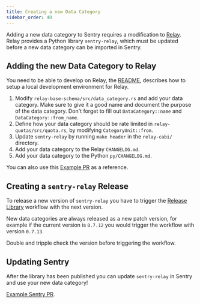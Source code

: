 ```yaml
---
title: Creating a new Data Category
sidebar_order: 40
---
```



Adding a new data category to Sentry requires a modification to [Relay](https://github.com/getsentry/relay).
Relay provides a Python library `sentry-relay`, which must be updated before a new data category can be imported
in Sentry.


## Adding the new Data Category to Relay


You need to be able to develop on Relay, the [README](https://github.com/getsentry/relay?tab=readme-ov-file#development),
describes how to setup a local development environment for Relay.


1. Modify `relay-base-schema/src/data_category.rs` and add your data category. Make sure to give it a good name
and document the purpose of the data category. Don't forget to fill out `DataCategory::name`  and `DataCategory::from_name`.
2. Define how your data category should be rate limited in `relay-quotas/src/quota.rs`, by modifying `CategoryUnit::from`.
3. Update `sentry-relay` by running `make header` in the `relay-cabi/` directory.
4. Add your data category to the Relay `CHANGELOG.md`.
5. Add your data category to the Python `py/CHANGELOG.md`.

You can also use this [Example PR](https://github.com/getsentry/relay?tab=readme-ov-file#development) as a reference.


## Creating a `sentry-relay` Release


To release a new version of `sentry-relay` you have to trigger the [Release Library](https://github.com/getsentry/relay/actions/workflows/release_library.yml)
workflow with the next version.

New data categories are always released as a new patch version, for example if the current version is `0.7.12` you
would trigger the workflow with version `0.7.13`.

<Alert level="warning" title="Important">
Double and tripple check the version before triggering the workflow.
</Alert>


## Updating Sentry

After the library has been published you can update `sentry-relay` in Sentry and use your new data category!

[Example Sentry PR](https://github.com/getsentry/sentry/pull/88919/files).
